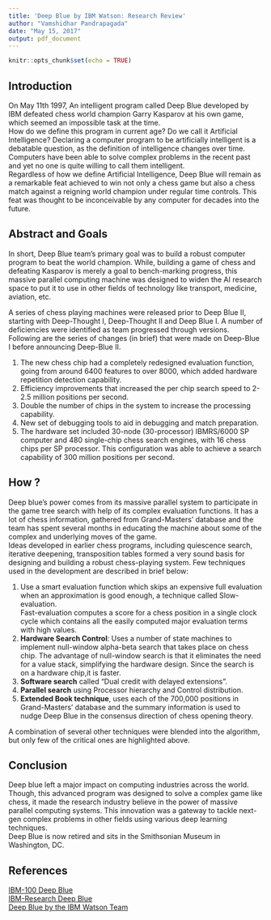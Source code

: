 ---
title: 'Deep Blue by IBM Watson: Research Review'
author: "Vamshidhar Pandrapagada"
date: "May 15, 2017"
output: pdf_document
---

```{r setup, include=FALSE}
knitr::opts_chunk$set(echo = TRUE)
```

## Introduction
On May 11th 1997, An intelligent program called Deep Blue developed by IBM defeated chess world champion Garry Kasparov at his own game, which seemed an impossible task at the time.  
How do we define this program in current age? Do we call it Artificial Intelligence? Declaring a computer program to be artificially intelligent is a debatable question, as the definition of intelligence changes over time. Computers have been able to solve complex problems in the recent past and yet no one is quite willing to call them intelligent.  
Regardless of how we define Artificial Intelligence, Deep Blue will remain as a remarkable feat achieved to win not only a chess game but also a chess match against a reigning world champion under regular time controls. This feat was thought to be inconceivable by any computer for decades into the future.

## Abstract and Goals
In short, Deep Blue team's primary goal was to build a robust computer program to beat the world champion. While, building a game of chess and defeating Kasparov is merely a goal to bench-marking progress, this massive parallel computing machine was designed to widen the AI research space to put it to use in other fields of technology like transport, medicine, aviation, etc.

A series of chess playing machines were released prior to Deep Blue II, starting with Deep-Thought I, Deep-Thought II and Deep Blue I. A number of deficiencies were identified as team progressed through versions.  
Following are the series of changes (in brief) that were made on Deep-Blue I before announcing Deep-Blue II.  

1. The new chess chip had a completely redesigned evaluation function, going from around 6400 features to over 8000, which added hardware repetition detection capability.
2. Efficiency improvements that increased the per chip search speed to 2-2.5 million positions per second.
3. Double the number of chips in the system to increase the processing capability.
4. New set of debugging tools to aid in debugging and match preparation.
5. The hardware set included 30-node (30-processor) IBMRS/6000 SP computer and 480 single-chip chess search engines, with 16 chess chips per SP processor. This configuration was able to achieve a search capability of 300 million positions per second.

## How ?
Deep blue's power comes from its massive parallel system to participate in the game tree search with help of its complex evaluation functions. It has a lot of chess information, gathered from Grand-Masters' database and the team has spent several months in educating the machine about some of the complex and underlying moves of the game.  
Ideas developed in earlier chess programs, including quiescence search, iterative deepening, transposition tables formed a very sound basis for designing and building a robust chess-playing system.
Few techniques used in the development are described in brief below:  

1. Use a smart evaluation function which skips an expensive full evaluation when an approximation is good enough, a technique called Slow-evaluation.  
Fast-evaluation computes a score for a chess position in a single clock cycle which contains all the easily computed major evaluation terms with high values.
2. **Hardware Search Control**: Uses a number of state machines to implement null-window alpha-beta search that takes place on chess chip. The advantage of null-window search is that it eliminates the need for a value stack, simplifying the hardware design. Since the search is on a hardware chip,it is faster.
3. **Software search** called "Dual credit with delayed extensions".
4. **Parallel search** using Processor hierarchy and Control distribution.
5. **Extended Book technique**, uses each of the 700,000 positions in Grand-Masters' database and the summary information is used to nudge Deep Blue in the consensus direction of chess opening theory.

A combination of several other techniques were blended into the algorithm, but only few of the critical ones are highlighted above.

## Conclusion
Deep blue left a major impact on computing industries across the world. Though, this advanced program was designed to solve a complex game like chess, it made the research industry believe in the power of massive parallel computing systems. This innovation was a gateway to tackle next-gen complex problems in other fields using various deep learning techniques.  
Deep Blue is now retired and sits in the Smithsonian Museum in Washington, DC.

## References

[IBM-100 Deep Blue](http://www-03.ibm.com/ibm/history/ibm100/us/en/icons/deepblue/)  
[IBM-Research Deep Blue](https://www.research.ibm.com/deepblue/meet/html/d.3.3a.shtml)  
[Deep Blue by the IBM Watson Team](https://pdfs.semanticscholar.org/ad2c/1efffcd7c3b7106e507396bdaa5fe00fa597.pdf)



